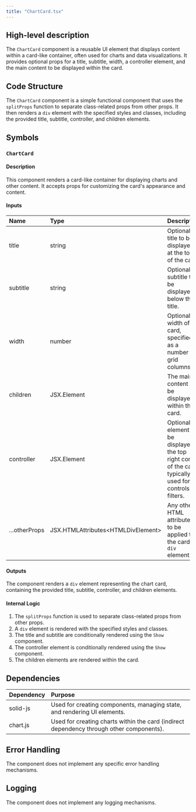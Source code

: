 ```yaml
---
title: "ChartCard.tsx"
---
```


## High-level description
The `ChartCard` component is a reusable UI element that displays content within a card-like container, often used for charts and data visualizations. It provides optional props for a title, subtitle, width, a controller element, and the main content to be displayed within the card.

## Code Structure
The `ChartCard` component is a simple functional component that uses the `splitProps` function to separate class-related props from other props. It then renders a `div` element with the specified styles and classes, including the provided title, subtitle, controller, and children elements.

## Symbols
### `ChartCard`
#### Description
This component renders a card-like container for displaying charts and other content. It accepts props for customizing the card's appearance and content.

#### Inputs
| Name | Type | Description |
|:-----|:-----|:------------|
| title | string | Optional title to be displayed at the top of the card. |
| subtitle | string | Optional subtitle to be displayed below the title. |
| width | number | Optional width of the card, specified as a number of grid columns. |
| children | JSX.Element | The main content to be displayed within the card. |
| controller | JSX.Element | Optional element to be displayed in the top right corner of the card, typically used for controls or filters. |
| ...otherProps | JSX.HTMLAttributes&lt;HTMLDivElement&gt; | Any other HTML attributes to be applied to the card's `div` element. |

#### Outputs
The component renders a `div` element representing the chart card, containing the provided title, subtitle, controller, and children elements.

#### Internal Logic
1. The `splitProps` function is used to separate class-related props from other props.
2. A `div` element is rendered with the specified styles and classes.
3. The title and subtitle are conditionally rendered using the `Show` component.
4. The controller element is conditionally rendered using the `Show` component.
5. The children elements are rendered within the card.

## Dependencies
| Dependency | Purpose |
|:-----------|:--------|
| solid-js | Used for creating components, managing state, and rendering UI elements. |
| chart.js | Used for creating charts within the card (indirect dependency through other components). |

## Error Handling
The component does not implement any specific error handling mechanisms.

## Logging
The component does not implement any logging mechanisms.
